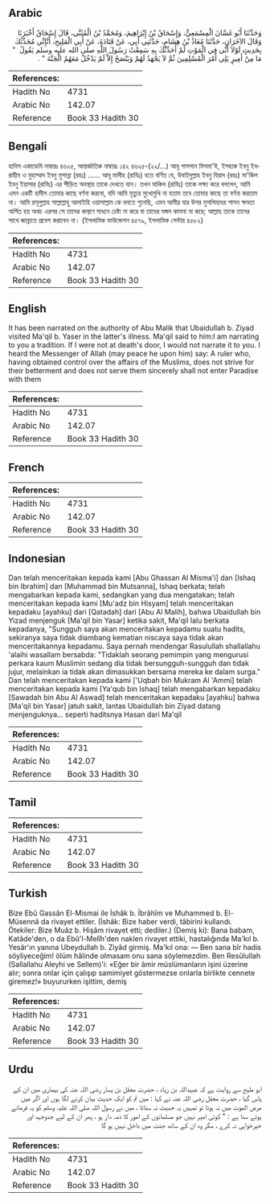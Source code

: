 ## Arabic

<div dir="rtl" lang="ar" style={{fontSize:'larger',backgroundColor:'#f8f9fa',padding:20}}>وَحَدَّثَنَا أَبُو غَسَّانَ الْمِسْمَعِيُّ، وَإِسْحَاقُ بْنُ إِبْرَاهِيمَ، وَمُحَمَّدُ بْنُ الْمُثَنَّى، قَالَ إِسْحَاقُ أَخْبَرَنَا وَقَالَ الآخَرَانِ، حَدَّثَنَا مُعَاذُ بْنُ هِشَامٍ، حَدَّثَنِي أَبِي، عَنْ قَتَادَةَ، عَنْ أَبِي الْمَلِيحِ، أَنَّإِنِّي مُحَدِّثُكَ بِحَدِيثٍ لَوْلاَ أَنِّي فِي الْمَوْتِ لَمْ أُحَدِّثْكَ بِهِ سَمِعْتُ رَسُولَ اللَّهِ صلى الله عليه وسلم يَقُولُ ‏ "‏ مَا مِنْ أَمِيرٍ يَلِي أَمْرَ الْمُسْلِمِينَ ثُمَّ لاَ يَجْهَدُ لَهُمْ وَيَنْصَحُ إِلاَّ لَمْ يَدْخُلْ مَعَهُمُ الْجَنَّةَ ‏"‏ ‏.‏</div><div style={{backgroundColor:'#f8f9fa',padding:20, marginBottom: 10}}><table>
        <thead>
          <tr>
            <th>References:</th>
            <th></th>
          </tr>
        </thead>
        <tbody><tr><td>Hadith No</td><td>4731</td></tr><tr><td>Arabic No</td><td>142.07</td></tr><tr><td>Reference</td><td>Book 33 Hadith 30</td></tr></tbody></table></div>

## Bengali

<div dir="ltr" lang="bn" style={{fontSize:'larger',backgroundColor:'#f8f9fa',padding:20}}>হাদিস একাডেমি নাম্বারঃ ৪৬২৫, আন্তর্জাতিক নাম্বারঃ ১৪২ ৪৬২৫-(২২/...) আবূ গাসসান মিসমা'ঈ, ইসহাক ইবনু ইবরাহীম ও মুহাম্মাদ ইবনু মুসান্না (রহঃ) ...... আবূ মালীহ (রাযিঃ) হতে বর্ণিত যে, উবাইদুল্লাহ ইবনু যিয়াদ (রহঃ) মা'কিল ইবনু ইয়াসার (রাযিঃ) এর পীড়িত অবস্থায় তাকে দেখতে যান। তখন মাকিল (রাযিঃ) তাকে লক্ষ্য করে বললেন, আমি এমন একটি হাদীস তোমার কাছে বর্ণনা করবো, যদি আমি মৃত্যুর মুখোমুখি না হতাম তবে তোমার কাছে তা বর্ণনা করতাম না। আমি রসূলুল্লাহ সাল্লাল্লাহু আলাইহি ওয়াসাল্লাম কে বলতে শুনেছি, এমন আমীর যার উপর মুসলিমদের শাসন ক্ষমতা অর্পিত হয় অথচ এরপর সে তাদের কল্যাণ সাধনে চেষ্টা না করে বা তাদের মঙ্গল কামনা না করে; আল্লাহ তাকে তাদের সাথে জান্নাতে প্রবেশ করাবেন না। (ইসলামিক ফাউন্ডেশন ৪৫৭৯, ইসলামিক সেন্টার ৪৫৮২)</div><div style={{backgroundColor:'#f8f9fa',padding:20, marginBottom: 10}}><table>
        <thead>
          <tr>
            <th>References:</th>
            <th></th>
          </tr>
        </thead>
        <tbody><tr><td>Hadith No</td><td>4731</td></tr><tr><td>Arabic No</td><td>142.07</td></tr><tr><td>Reference</td><td>Book 33 Hadith 30</td></tr></tbody></table></div>

## English

<div dir="ltr" lang="en" style={{fontSize:'larger',backgroundColor:'#f8f9fa',padding:20}}>It has been narrated on the authority of Abu Malik that Ubaidullah b. Ziyad visited Ma'qil b. Yaser in the latter's illness. Ma'qil said to him:I am narrating to you a tradition. If I were not at death's door, I would not narrate it to you. I heard the Messenger of Allah (may peace he upon him) say: A ruler who, having obtained control over the affairs of the Muslims, does not strive for their betterment and does not serve them sincerely shall not enter Paradise with them</div><div style={{backgroundColor:'#f8f9fa',padding:20, marginBottom: 10}}><table>
        <thead>
          <tr>
            <th>References:</th>
            <th></th>
          </tr>
        </thead>
        <tbody><tr><td>Hadith No</td><td>4731</td></tr><tr><td>Arabic No</td><td>142.07</td></tr><tr><td>Reference</td><td>Book 33 Hadith 30</td></tr></tbody></table></div>

## French

<div dir="ltr" lang="fr" style={{fontSize:'larger',backgroundColor:'#f8f9fa',padding:20}}></div><div style={{backgroundColor:'#f8f9fa',padding:20, marginBottom: 10}}><table>
        <thead>
          <tr>
            <th>References:</th>
            <th></th>
          </tr>
        </thead>
        <tbody><tr><td>Hadith No</td><td>4731</td></tr><tr><td>Arabic No</td><td>142.07</td></tr><tr><td>Reference</td><td>Book 33 Hadith 30</td></tr></tbody></table></div>

## Indonesian

<div dir="ltr" lang="id" style={{fontSize:'larger',backgroundColor:'#f8f9fa',padding:20}}>Dan telah menceritakan kepada kami [Abu Ghassan Al Misma'i] dan [Ishaq bin Ibrahim] dan [Muhammad bin Mutsanna], Ishaq berkata; telah mengabarkan kepada kami, sedangkan yang dua mengatakan; telah menceritakan kepada kami [Mu'adz bin Hisyam] telah menceritakan kepadaku [ayahku] dari [Qatadah] dari [Abu Al Malih], bahwa Ubaidullah bin Yizad menjenguk [Ma'qil bin Yasar] ketika sakit, Ma'qil lalu berkata kepadanya, "Sungguh saya akan menceritakan kepadamu suatu hadits, sekiranya saya tidak diambang kematian niscaya saya tidak akan menceritakannya kepadamu. Saya pernah mendengar Rasulullah shallallahu 'alaihi wasallam bersabda: "Tidaklah seorang pemimpin yang mengurusi perkara kaum Muslimin sedang dia tidak bersungguh-sungguh dan tidak jujur, melainkan ia tidak akan dimasukkan bersama mereka ke dalam surga." Dan telah menceritakan kepada kami ['Uqbah bin Mukram Al 'Ammi] telah menceritakan kepada kami [Ya'qub bin Ishaq] telah mengabarkan kepadaku [Sawadah bin Abu Al Aswad] telah menceritakan kepadaku [ayahku] bahwa [Ma'qil bin Yasar] jatuh sakit, lantas Ubaidullah bin Ziyad datang menjenguknya… seperti haditsnya Hasan dari Ma'qil</div><div style={{backgroundColor:'#f8f9fa',padding:20, marginBottom: 10}}><table>
        <thead>
          <tr>
            <th>References:</th>
            <th></th>
          </tr>
        </thead>
        <tbody><tr><td>Hadith No</td><td>4731</td></tr><tr><td>Arabic No</td><td>142.07</td></tr><tr><td>Reference</td><td>Book 33 Hadith 30</td></tr></tbody></table></div>

## Tamil

<div dir="ltr" lang="ta" style={{fontSize:'larger',backgroundColor:'#f8f9fa',padding:20}}></div><div style={{backgroundColor:'#f8f9fa',padding:20, marginBottom: 10}}><table>
        <thead>
          <tr>
            <th>References:</th>
            <th></th>
          </tr>
        </thead>
        <tbody><tr><td>Hadith No</td><td>4731</td></tr><tr><td>Arabic No</td><td>142.07</td></tr><tr><td>Reference</td><td>Book 33 Hadith 30</td></tr></tbody></table></div>

## Turkish

<div dir="ltr" lang="tr" style={{fontSize:'larger',backgroundColor:'#f8f9fa',padding:20}}>Bize Ebû Gassân El-Mismai ile İshâk b. İbrâhîm ve Muhammed b. El-Müsennâ da rivayet ettiler. (İshâk: Bize haber verdi, tâbirini kullandı. Ötekiler: Bize Muâz b. Hişâm rivayet etti; dediler.) (Demiş ki): Bana babam, Katâde'den, o da Ebû'l-Melîh'den naklen rivayet ettiki, hastalığında Ma'kıl b. Yesâr'ın yanına Ubeydullah b. Ziyâd girmiş. Ma'kıl ona: — Ben sana bîr hadis söyliyeceğim! ölüm hâlinde olmasam onu sana söylemezdim. Ben Resûlullah (Sallallahu Aleyhi ve Sellem)'i: «Eğer bir âmir müslümanların işini üzerine alır; sonra onlar için çalışıp samimiyet göstermezse onlarla birlikte cennete giremez!» buyururken işittim, demiş</div><div style={{backgroundColor:'#f8f9fa',padding:20, marginBottom: 10}}><table>
        <thead>
          <tr>
            <th>References:</th>
            <th></th>
          </tr>
        </thead>
        <tbody><tr><td>Hadith No</td><td>4731</td></tr><tr><td>Arabic No</td><td>142.07</td></tr><tr><td>Reference</td><td>Book 33 Hadith 30</td></tr></tbody></table></div>

## Urdu

<div dir="rtl" lang="ur" style={{fontSize:'larger',backgroundColor:'#f8f9fa',padding:20}}>ابو ملیح سے روایت ہے کہ عبیداللہ بن زیاد ، حضرت معقل بن یسار رضی اللہ عنہ کی بیماری میں ان کے پاس گیا ، حضرت معقل رضی اللہ عنہ نے کہا : میں تم کو ایک حدیث بیان کرنے لگا ہوں اور اگر میں مرض الموت میں نہ ہوتا تو تمہیں یہ حدیث نہ سناتا ، میں نے رسول اللہ صلی اللہ علیہ وسلم کو یہ فرماتے ہوئے سنا ہے : " کوئی امیر نہیں جو مسلمانوں کے امور کا ذمہ دار ہو ، پھر ان کے لیے جدوجہد اور خیرخواہی نہ کرے ، مگر وہ ان کے ساتھ جنت میں داخل نہیں ہو گا</div><div style={{backgroundColor:'#f8f9fa',padding:20, marginBottom: 10}}><table>
        <thead>
          <tr>
            <th>References:</th>
            <th></th>
          </tr>
        </thead>
        <tbody><tr><td>Hadith No</td><td>4731</td></tr><tr><td>Arabic No</td><td>142.07</td></tr><tr><td>Reference</td><td>Book 33 Hadith 30</td></tr></tbody></table></div>